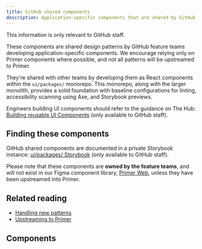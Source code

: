 ```yaml
---
title: GitHub shared components
description: Application-specific components that are shared by GitHub feature teams but are not in Primer.
---
```



<Note>This information is only relevant to GitHub staff.</Note>

These components are shared design patterns by GitHub feature teams developing application-specific components. We encourage relying only on Primer components where possible, and not all patterns will be upstreamed to Primer.

They're shared with other teams by developing them as React components within the `ui/packages/` monorepo. This monorepo, along with the larger monolith, provides a solid foundation with baseline configurations for linting, accessibility scanning using Axe, and Storybook previews.

Engineers building UI components should refer to the guidance on The Hub: [Building reusable UI Components](https://thehub.github.com/epd/engineering/dev-practicals/frontend/common-components/) (only available to GitHub staff).

## Finding these components

GitHub shared components are documented in a private Storybook instance: [ui/packages/ Storybook](https://gh.io/storybook) (only available to GitHub staff).

Please note that these components are **owned by the feature teams**, and will not exist in our Figma component library, [Primer Web](https://www.figma.com/file/GCvY3Qv8czRgZgvl1dG6lp/Primer-Web?type=design&node-id=1406%3A0&mode=design&t=Qi8hXoRhKLLrDhgf-1), unless they have been upstreamed into Primer.

## Related reading

- [Handling new patterns](/guides/contribute/handling-new-patterns)
- [Upstreaming to Primer](/guides/contribute/adding-new-components#upstreaming-to-primer)

## Components
